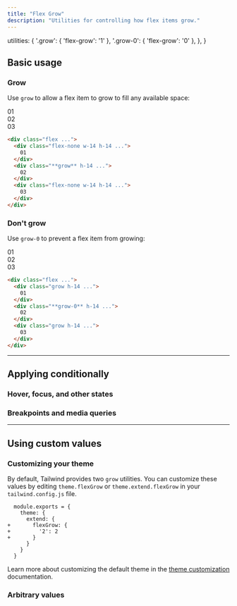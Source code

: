 ```yaml
---
title: "Flex Grow"
description: "Utilities for controlling how flex items grow."
---
```



  utilities: {
    '.grow': { 'flex-grow': '1' },
    '.grow-0': { 'flex-grow': '0' },
  },
}

## Basic usage

### Grow

Use `grow` to allow a flex item to grow to fill any available space:

<Example resizable>
  <div class="flex gap-4 text-white text-sm font-bold font-mono leading-6 bg-stripes-indigo rounded-lg">
    <div class="w-14 h-14 flex-none rounded-lg flex items-center justify-center bg-indigo-300">
      01
    </div>
    <div class="p-4 grow rounded-lg flex items-center justify-center bg-indigo-500 shadow-lg">
      02
    </div>
    <div class="p-4 w-14 h-14 flex-none rounded-lg flex items-center justify-center bg-indigo-300">
      03
    </div>
  </div>
</Example>

```html
<div class="flex ...">
  <div class="flex-none w-14 h-14 ...">
    01
  </div>
  <div class="**grow** h-14 ...">
    02
  </div>
  <div class="flex-none w-14 h-14 ...">
    03
  </div>
</div>
```

### Don't grow

Use `grow-0` to prevent a flex item from growing:

<Example resizable>
  <div class="flex gap-4 text-white text-sm font-bold font-mono leading-6 bg-stripes-pink rounded-lg">
    <div class="p-4 grow rounded-lg flex items-center justify-center bg-pink-300">
      01
    </div>
    <div class="shrink-0 w-14 h-14 grow-0 rounded-lg flex items-center justify-center bg-pink-500 shadow-lg">
      02
    </div>
    <div class="p-4 grow rounded-lg hidden md:flex items-center justify-center bg-pink-300">
      03
    </div>
  </div>
</Example>

```html
<div class="flex ...">
  <div class="grow h-14 ...">
    01
  </div>
  <div class="**grow-0** h-14 ...">
    02
  </div>
  <div class="grow h-14 ...">
    03
  </div>
</div>
```

---

## <Heading ignore>Applying conditionally</Heading>

### <Heading ignore>Hover, focus, and other states</Heading>

<HoverFocusAndOtherStates defaultClass="grow" featuredClass="grow-0" />

### <Heading ignore>Breakpoints and media queries</Heading>

<BreakpointsAndMediaQueries defaultClass="grow" featuredClass="grow-0" />

---

## Using custom values

### Customizing your theme

By default, Tailwind provides two `grow` utilities. You can customize these values by editing `theme.flexGrow` or `theme.extend.flexGrow` in your `tailwind.config.js` file.

```diff-js tailwind.config.js
  module.exports = {
    theme: {
      extend: {
+       flexGrow: {
+         '2': 2
+       }
      }
    }
  }
```

Learn more about customizing the default theme in the [theme customization](/docs/theme#customizing-the-default-theme) documentation.

### Arbitrary values

<ArbitraryValues property="flex-grow" featuredClass="grow-[2]" />
